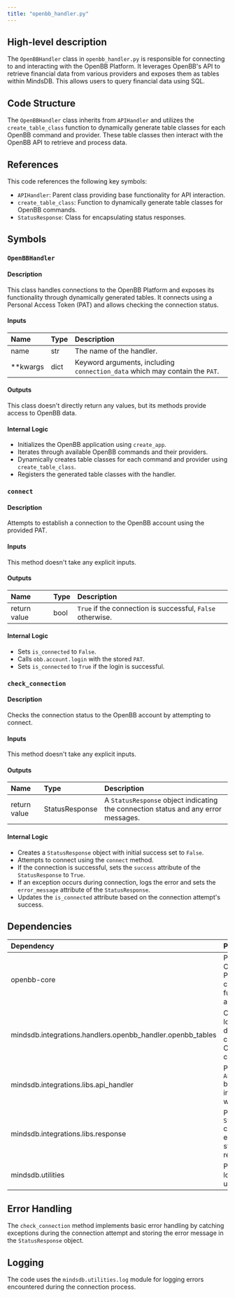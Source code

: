 ```yaml
---
title: "openbb_handler.py"
---
```


## High-level description
The `OpenBBHandler` class in `openbb_handler.py` is responsible for connecting to and interacting with the OpenBB Platform. It leverages OpenBB's API to retrieve financial data from various providers and exposes them as tables within MindsDB. This allows users to query financial data using SQL.

## Code Structure
The `OpenBBHandler` class inherits from `APIHandler` and utilizes the `create_table_class` function to dynamically generate table classes for each OpenBB command and provider. These table classes then interact with the OpenBB API to retrieve and process data.

## References
This code references the following key symbols:
- `APIHandler`: Parent class providing base functionality for API interaction.
- `create_table_class`: Function to dynamically generate table classes for OpenBB commands.
- `StatusResponse`: Class for encapsulating status responses.

## Symbols

### `OpenBBHandler`
#### Description
This class handles connections to the OpenBB Platform and exposes its functionality through dynamically generated tables. It connects using a Personal Access Token (PAT) and allows checking the connection status.

#### Inputs
| Name | Type | Description |
|:-----|:-----|:------------|
| name | str | The name of the handler. |
| **kwargs | dict | Keyword arguments, including `connection_data` which may contain the `PAT`. |

#### Outputs
This class doesn't directly return any values, but its methods provide access to OpenBB data.

#### Internal Logic
- Initializes the OpenBB application using `create_app`.
- Iterates through available OpenBB commands and their providers.
- Dynamically creates table classes for each command and provider using `create_table_class`.
- Registers the generated table classes with the handler.

### `connect`
#### Description
Attempts to establish a connection to the OpenBB account using the provided PAT.

#### Inputs
This method doesn't take any explicit inputs.

#### Outputs
| Name | Type | Description |
|:-----|:-----|:------------|
| return value | bool | `True` if the connection is successful, `False` otherwise. |

#### Internal Logic
- Sets `is_connected` to `False`.
- Calls `obb.account.login` with the stored `PAT`.
- Sets `is_connected` to `True` if the login is successful.

### `check_connection`
#### Description
Checks the connection status to the OpenBB account by attempting to connect.

#### Inputs
This method doesn't take any explicit inputs.

#### Outputs
| Name | Type | Description |
|:-----|:-----|:------------|
| return value | StatusResponse | A `StatusResponse` object indicating the connection status and any error messages. |

#### Internal Logic
- Creates a `StatusResponse` object with initial success set to `False`.
- Attempts to connect using the `connect` method.
- If the connection is successful, sets the `success` attribute of the `StatusResponse` to `True`.
- If an exception occurs during connection, logs the error and sets the `error_message` attribute of the `StatusResponse`.
- Updates the `is_connected` attribute based on the connection attempt's success.

## Dependencies
| Dependency | Purpose |
|:-----------|:--------|
| openbb-core | Provides the OpenBB Platform's core functionality and API. |
| mindsdb.integrations.handlers.openbb_handler.openbb_tables | Contains the logic for dynamically creating OpenBB table classes. |
| mindsdb.integrations.libs.api_handler | Provides the `APIHandler` base class for interacting with APIs. |
| mindsdb.integrations.libs.response | Provides the `StatusResponse` class for encapsulating status responses. |
| mindsdb.utilities | Provides logging utilities. |

## Error Handling
The `check_connection` method implements basic error handling by catching exceptions during the connection attempt and storing the error message in the `StatusResponse` object.

## Logging
The code uses the `mindsdb.utilities.log` module for logging errors encountered during the connection process.
